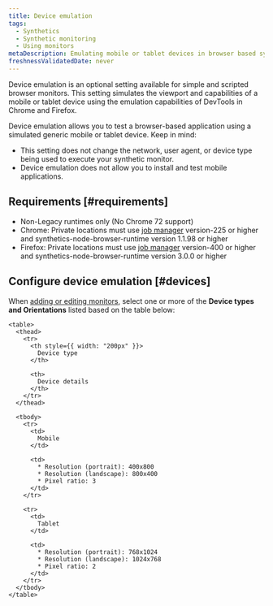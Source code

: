 ```yaml
---
title: Device emulation
tags:
  - Synthetics
  - Synthetic monitoring
  - Using monitors
metaDescription: Emulating mobile or tablet devices in browser based synthetic monitors
freshnessValidatedDate: never
---
```


Device emulation is an optional setting available for simple and scripted browser monitors. This setting simulates the viewport and capabilities of a mobile or tablet device using the emulation capabilities of DevTools in Chrome and Firefox.

Device emulation allows you to test a browser-based application using a simulated generic mobile or tablet device. Keep in mind:
* This setting does not change the network, user agent, or device type being used to execute your synthetic monitor.
* Device emulation does not allow you to install and test mobile applications.

## Requirements [#requirements]

* Non-Legacy runtimes only (No Chrome 72 support)
* Chrome: Private locations must use [job manager](/docs/synthetics/synthetic-monitoring/private-locations/job-manager-transition-guide) version-225 or higher and synthetics-node-browser-runtime version 1.1.98 or higher
* Firefox: Private locations must use [job manager](/docs/synthetics/synthetic-monitoring/private-locations/job-manager-transition-guide) version-400 or higher and synthetics-node-browser-runtime version 3.0.0 or higher

## Configure device emulation [#devices]

When [adding or editing monitors](/docs/synthetics/synthetic-monitoring/using-monitors/add-edit-monitors), select one or more of the <DNT>**Device types and Orientations**</DNT> listed based on the table below:

    <table>
      <thead>
        <tr>
          <th style={{ width: "200px" }}>
            Device type
          </th>

          <th>
            Device details
          </th>
        </tr>
      </thead>

      <tbody>
        <tr>
          <td>
            Mobile
          </td>

          <td>
            * Resolution (portrait): 400x800
            * Resolution (landscape): 800x400
            * Pixel ratio: 3
          </td>
        </tr>

        <tr>
          <td>
            Tablet
          </td>

          <td>
            * Resolution (portrait): 768x1024
            * Resolution (landscape): 1024x768
            * Pixel ratio: 2
          </td>
        </tr>
      </tbody>
    </table>